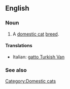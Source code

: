 ==English==

===Noun===
{{en-noun|sg=[[Turkish Van]]}}

# A [[domestic cat]] [[breed]].

====Translations====
{{top}}
*Italian: [[gatto Turkish Van]]
{{mid}}

{{bottom}}

===See also===
{{wikipedia|Turkish Van}}
{{commonscat|Turkish Van}}

[[Category:Domestic cats]]